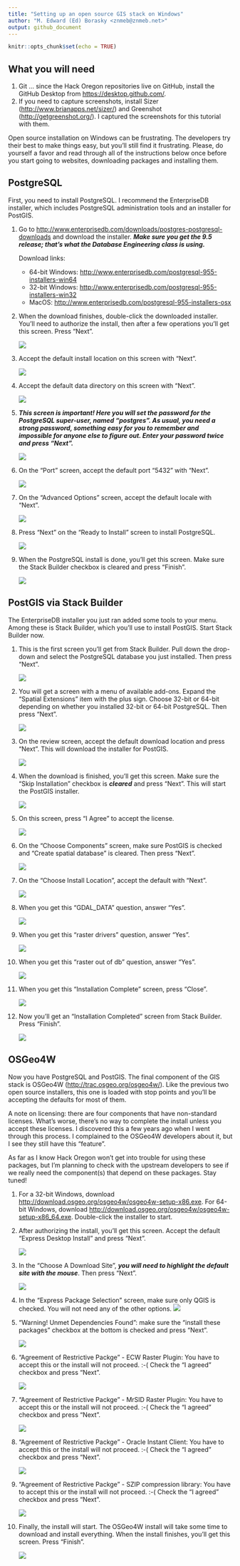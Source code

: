 ```yaml
---
title: "Setting up an open source GIS stack on Windows"
author: "M. Edward (Ed) Borasky <znmeb@znmeb.net>"
output: github_document
---
```


```r
knitr::opts_chunk$set(echo = TRUE)
```

## What you will need
1. Git ... since the Hack Oregon repositories live on GitHub, install the GitHub Desktop from <https://desktop.github.com/>.
2. If you need to capture screenshots, install Sizer (<http://www.brianapps.net/sizer/>) and Greenshot (<http://getgreenshot.org/>). I captured the screenshots for this tutorial with them.

Open source installation on Windows can be frustrating. The developers try their best to make things easy, but you'll still find it frustrating. Please, do yourself a favor and read through all of the instructions below once before you start going to websites, downloading packages and installing them.

## PostgreSQL
First, you need to install PostgreSQL. I recommend the EnterpriseDB installer, which includes PostgreSQL administration tools and an installer for PostGIS.

1. Go to <http://www.enterprisedb.com/downloads/postgres-postgresql-downloads> and download the installer. ***Make sure you get the 9.5 release; that's what the Database Engineering class is using.***

    Download links:
    
    * 64-bit Windows: <http://www.enterprisedb.com/postgresql-955-installers-win64>
    * 32-bit Windows: <http://www.enterprisedb.com/postgresql-955-installers-win32>
    * MacOS: <http://www.enterprisedb.com/postgresql-955-installers-osx>
2. When the download finishes, double-click the downloaded installer. You'll need to authorize the install, then after a few operations you'll get this screen. Press "Next".

    ![](Screenshots/9.5/2016-10-28 16_55_37-Setup.png)
3. Accept the default install location on this screen with "Next".

    ![](Screenshots/9.5/2016-10-28 16_55_50-Setup.png)
4. Accept the default data directory on this screen with "Next".

    ![](Screenshots/9.5/2016-10-28 16_56_07-Setup.png)
5. ***This screen is important! Here you will set the password for the PostgreSQL super-user, named "postgres". As usual, you need a strong password, something easy for you to remember and impossible for anyone else to figure out. Enter your password twice and press "Next".***

    ![](Screenshots/9.5/2016-10-28 16_56_39-Setup.png)
6. On the "Port" screen, accept the default port "5432" with "Next".

    ![](Screenshots/9.5/2016-10-28 16_56_54-Setup.png)
7. On the "Advanced Options" screen, accept the default locale with "Next".

    ![](Screenshots/9.5/2016-10-28 16_57_08-Setup.png)
8. Press "Next" on the "Ready to Install" screen to install PostgreSQL.

    ![](Screenshots/9.5/2016-10-28 16_57_22-Setup.png)
9. When the PostgreSQL install is done, you'll get this screen. Make sure the Stack Builder checkbox is cleared and press "Finish".

    ![](Screenshots/9.5/2016-10-28 16_59_47-Setup.png)

## PostGIS via Stack Builder
The EnterpriseDB installer you just ran added some tools to your menu. Among these is Stack Builder, which you'll use to install PostGIS. Start Stack Builder now.

1. This is the first screen you'll get from Stack Builder. Pull down the drop-down and select the PostgreSQL database you just installed. Then press "Next".

    ![](Screenshots/9.5/2016-10-28 17_00_45-Stack Builder 4.0.0.png)
2. You will get a screen with a menu of available add-ons. Expand the "Spatial Extensions" item with the plus sign. Choose 32-bit or 64-bit depending on whether you installed 32-bit or 64-bit PostgreSQL. Then press "Next".

    ![](Screenshots/9.5/2016-10-28 17_01_20-Stack Builder 4.0.0.png)
3. On the review screen, accept the default download location and press "Next". This will download the installer for PostGIS.

    ![](Screenshots/9.5/2016-10-28 17_01_41-Stack Builder 4.0.0.png)
4. When the download is finished, you'll get this screen. Make sure the "Skip Installation" checkbox is ***cleared*** and press "Next". This will start the PostGIS installer.

    ![](Screenshots/9.5/2016-10-28 17_02_05-Stack Builder 4.0.0.png)
5. On this screen, press "I Agree" to accept the license.

    ![](Screenshots/9.5/2016-10-28 17_02_35-PostGIS Bundle 2.3.0 for PostgreSQL x64 9.5 Setup.png)
6. On the "Choose Components" screen, make sure PostGIS is checked and "Create spatial database" is cleared. Then press "Next".

    ![](Screenshots/9.5/2016-10-28 17_03_03-PostGIS Bundle 2.3.0 for PostgreSQL x64 9.5 Setup.png)
7. On the "Choose Install Location", accept the default with "Next".

    ![](Screenshots/9.5/2016-10-28 17_03_20-PostGIS Bundle 2.3.0 for PostgreSQL x64 9.5 Setup.png)
8. When you get this "GDAL_DATA" question, answer "Yes".

    ![](Screenshots/9.5/2016-10-28 17_03_58-PostGIS Bundle 2.3.0 for PostgreSQL x64 9.5 Setup.png)
9. When you get this "raster drivers" question, answer "Yes".

    ![](Screenshots/9.5/2016-10-28 17_04_50-PostGIS Bundle 2.3.0 for PostgreSQL x64 9.5 Setup.png)
10. When you get this "raster out of db" question, answer "Yes".

    ![](Screenshots/9.5/2016-10-28 17_05_07-PostGIS Bundle 2.3.0 for PostgreSQL x64 9.5 Setup.png)
11. When you get this "Installation Complete" screen, press "Close".

    ![](Screenshots/9.5/2016-10-28 17_05_30-PostGIS Bundle 2.3.0 for PostgreSQL x64 9.5 Setup.png)
12. Now you'll get an "Installation Completed" screen from Stack Builder. Press "Finish".

    ![](Screenshots/9.5/2016-10-28 17_06_07-Stack Builder 4.0.0.png)
    
## OSGeo4W
Now you have PostgreSQL and PostGIS. The final component of the GIS stack is OSGeo4W (<http://trac.osgeo.org/osgeo4w/>). Like the previous two open source installers, this one is loaded with stop points and you'll be accepting the defaults for most of them.

A note on licensing: there are four components that have non-standard licenses. What's worse, there's no way to complete the install unless you accept these licenses. I discovered this a few years ago when I went through this process. I complained to the OSGeo4W developers about it, but I see they still have this "feature". 

As far as I know Hack Oregon won't get into trouble for using these packages, but I'm planning to check with the upstream developers to see if we really need the component(s) that depend on these packages. Stay tuned!

1. For a 32-bit Windows, download <http://download.osgeo.org/osgeo4w/osgeo4w-setup-x86.exe>. For 64-bit Windows, download <http://download.osgeo.org/osgeo4w/osgeo4w-setup-x86_64.exe>. Double-click the installer to start.
2. After authorizing the install, you'll get this screen. Accept the default "Express Desktop Install" and press "Next".

    ![](Screenshots/9.5/2016-10-28 17_07_22-OSGeo4W Setup.png)
3. In the "Choose A Download Site", ***you will need to highlight the default site with the mouse***. Then press "Next".

    ![](Screenshots/2016-10-27 15_49_41-OSGeo4W Setup - Choose Download Site(s).png)
3. In the "Express Package Selection" screen, make sure only QGIS is checked. You will not need any of the other options.
    ![](Screenshots/9.5/2016-10-28 17_07_48-OSGeo4W Setup - Express Package Selection.png)
5. "Warning! Unmet Dependencies Found": make sure the "install these packages" checkbox at the bottom is checked and press "Next".

    ![](Screenshots/2016-10-27 15_53_42-OSGeo4W Setup - Resolve Dependencies.png)
6. "Agreement of Restrictive Packge" - ECW Raster Plugin: You have to accept this or the install will not proceed. :-( Check the "I agreed" checkbox and press "Next".

    ![](Screenshots/9.5/2016-10-28 17_08_39-OSGeo4W Setup - Agreement of Restrictive Package.png)
7. "Agreement of Restrictive Packge" - MrSID Raster Plugin: You have to accept this or the install will not proceed. :-( Check the "I agreed" checkbox and press "Next".

    ![](Screenshots/9.5/2016-10-28 17_09_02-OSGeo4W Setup - Agreement of Restrictive Package.png)
8. "Agreement of Restrictive Packge" - Oracle Instant Client: You have to accept this or the install will not proceed. :-( Check the "I agreed" checkbox and press "Next".

    ![](Screenshots/9.5/2016-10-28 17_09_16-OSGeo4W Setup - Agreement of Restrictive Package.png)
9. "Agreement of Restrictive Packge" - SZIP compression library: You have to accept this or the install will not proceed. :-( Check the "I agreed" checkbox and press "Next".

    ![](Screenshots/9.5/2016-10-28 17_09_37-OSGeo4W Setup - Agreement of Restrictive Package.png)
10. Finally, the install will start. The OSGeo4W install will take some time to download and install everything. When the install finishes, you'll get this screen. Press "Finish".

    ![](Screenshots/9.5/2016-10-28 17_16_54-OSGeo4W Setup - Installation Status and Create Icons.png)

